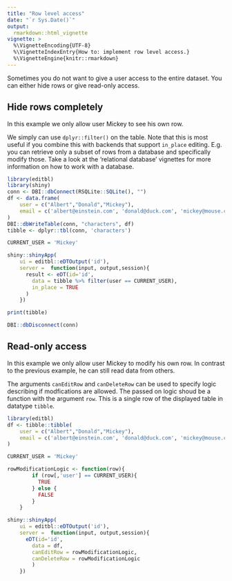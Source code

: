 ```yaml
---
title: "Row level access"
date: "`r Sys.Date()`"
output:
  rmarkdown::html_vignette
vignette: >
  %\VignetteEncoding{UTF-8}
  %\VignetteIndexEntry{How to: implement row level access.}
  %\VignetteEngine{knitr::rmarkdown}
---
```


Sometimes you do not want to give a user access to the entire dataset.
You can either hide rows or give read-only access.

## Hide rows completely

In this example we only allow user Mickey to see his own row.

We simply can use `dplyr::filter()` on the table.
Note that this is most useful if you combine this with backends that support 
`in_place` editing. E.g. you can retrieve only a subset
of rows from a database and specifically modify those.
Take a look at the 'relational database' vignettes for more information
on how to work with a database.

```r
library(editbl)
library(shiny)
conn <- DBI::dbConnect(RSQLite::SQLite(), "")
df <- data.frame(
    user = c("Albert","Donald","Mickey"),
    email = c('albert@einstein.com', 'donald@duck.com', 'mickey@mouse.com')
)
DBI::dbWriteTable(conn, "characters", df)
tibble <- dplyr::tbl(conn, 'characters')

CURRENT_USER = 'Mickey'

shiny::shinyApp( 
    ui = editbl::eDTOutput('id'),
    server =  function(input, output,session){
      result <- eDT(id='id',
        data = tibble %>% filter(user == CURRENT_USER),
        in_place = TRUE
      )
    })

print(tibble)

DBI::dbDisconnect(conn)
```

## Read-only access

In this example we only allow user Mickey to modify his own row. In contrast to
the previous example, he can still read data from others.

The arguments `canEditRow` and `canDeleteRow` can be used
to specify logic describing if modfications are allowed.
The passed on logic shoud be a function with the argument `row`. This is a
single row of the displayed table in datatype `tibble`.

```r
library(editbl)
df <- tibble::tibble(
    user = c("Albert","Donald","Mickey"),
    email = c('albert@einstein.com', 'donald@duck.com', 'mickey@mouse.com')
)

CURRENT_USER = 'Mickey'

rowModificationLogic <- function(row){
        if (row[,'user'] == CURRENT_USER){
          TRUE
        } else {
          FALSE  
        }
    }

shiny::shinyApp( 
    ui = editbl::eDTOutput('id'),
    server =  function(input, output,session){
      eDT(id='id',
        data = df,
        canEditRow = rowModificationLogic,
        canDeleteRow = rowModificationLogic
        )
    })

```
